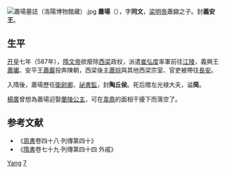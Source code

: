 [[File:蕭瑒墓誌（洛陽博物館藏）.jpg|thumb]]
'''蕭瑒'''（{{bd|573年||612年|1月25日|catIdx=X}}），字'''同文'''，[[梁明帝|梁明帝]]蕭巋之子。封'''義安王'''。

== 生平 ==
[[开皇|开皇]]七年（587年），[[隋文帝|隋文帝]]欲廢除[[西梁|西梁]]政权，派遣[[崔弘度|崔弘度]]率軍前往[[江陵|江陵]]，義興王[[蕭瓛|蕭瓛]]、安平王[[蕭巖_(南北朝)|蕭巖]]投奔陳朝，西梁後主[[蕭琮|蕭琮]]與其他西梁宗室、官吏被帶往[[長安|長安]]。

入隋後，蕭瑒歷任[[衛尉卿|衛尉卿]]、[[祕書監|祕書監]]，封'''陶丘侯'''。死后赠左光禄大夫，谥'''简'''。

[[楊廣|楊廣]]曾想為蕭瑒迎娶[[楊阿五|蘭陵公主]]，可在[[韋鼎|韋鼎]]的面相干擾下而落空了。

== 参考文献 ==
{{reflist}}
*《[[周書|周書]]卷四十八·列傳第四十》
*《[[隋書|隋書]]卷七十九·列傳第四十四 外戚》

{{Authority control}}
{{DEFAULTSORT:Xiao}}
[[Category:蘭陵蕭氏|Yang]]
[[Category:梁明帝皇子|7]]